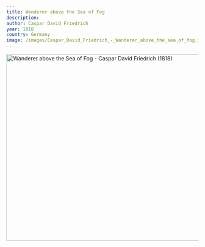 ```yaml
---
title: Wanderer above the Sea of Fog
description:
author: Caspar David Friedrich
year: 1818
country: Germany
image: /images/Caspar_David_Friedrich_-_Wanderer_above_the_sea_of_fog.jpg
---
```


<Image className="w-full" width="1080" height="489" src="/images/Caspar_David_Friedrich_-_Wanderer_above_the_sea_of_fog.jpg"
       alt="Wanderer above the Sea of Fog - Caspar David Friedrich (1818)"
       caption="Wanderer above the Sea of Fog - Caspar David Friedrich (1818)"/>
